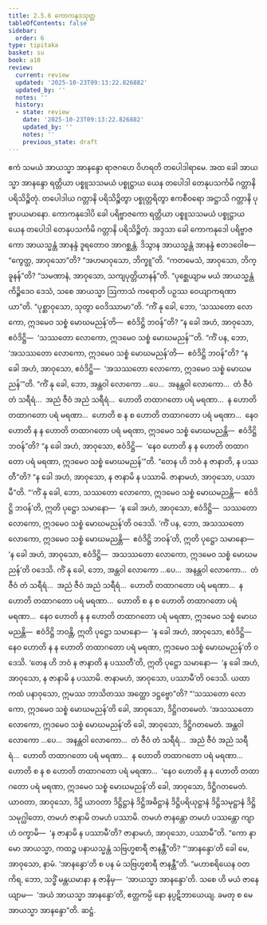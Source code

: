 ```yaml
---
title: 2.5.6 ကောကနုဒသုတ္တ
tableOfContents: false
sidebar:
  order: 6
type: tipitaka
basket: su
book: a10
review:
  current: review
  updated: '2025-10-23T09:13:22.826882'
  updated_by: ''
  notes: ''
  history:
  - state: review
    date: '2025-10-23T09:13:22.826882'
    updated_by: ''
    notes: ''
    previous_state: draft
---
```



<ReviewStatus review={frontmatter.review} showDetails={true} />

<HypothesisAnnotation frontmatter={frontmatter} />

<DynamicBreadcrumb />

<Division number="96" book="a10" e="ch" v="17" p="415">

<Paragraph number="848" book="a10">
ဧကံ သမယံ အာယသ္မာ အာနန္ဒော ရာဇဂဟေ ဝိဟရတိ တပေါဒါရာမေ. အထ ခေါ အာယသ္မာ အာနန္ဒော ရတ္တိယာ ပစ္စူသသမယံ ပစ္စုဋ္ဌာယ ယေန တပေါဒါ တေနုပသင်္ကမိ ဂတ္တာနိ ပရိသိဉ္စိတုံ. တပေါဒါယ ဂတ္တာနိ ပရိသိဉ္စိတွာ ပစ္စုတ္တရိတွာ ဧကစီဝရော အဋ္ဌာသိ ဂတ္တာနိ ပုဗ္ဗာပယမာနော. ကောကနုဒေါပိ ခေါ ပရိဗ္ဗာဇကော ရတ္တိယာ ပစ္စူသသမယံ ပစ္စုဋ္ဌာယ ယေန တပေါဒါ တေနုပသင်္ကမိ ဂတ္တာနိ ပရိသိဉ္စိတုံ.
</Paragraph>

<Paragraph number="849" book="a10">
အဒ္ဒသာ ခေါ ကောကနုဒေါ ပရိဗ္ဗာဇကော အာယသ္မန္တံ အာနန္ဒံ ဒူရတောဝ အာဂစ္ဆန္တံ. ဒိသွာန အာယသ္မန္တံ အာနန္ဒံ ဧတဒဝေါစ—  “ကွေတ္ထ, အာဝုသော”တိ? “အဟမာဝုသော, ဘိက္ခူ”တိ.
</Paragraph>

<Paragraph number="850" book="a10">
“ကတမေသံ, အာဝုသော, ဘိက္ခူနန်”တိ? “သမဏာနံ, အာဝုသော, သကျပုတ္တိယာနန်”တိ.
</Paragraph>

<Paragraph number="851" book="a10">
“ပုစ္ဆေယျာမ မယံ အာယသ္မန္တံ ကိဉ္စိဒေဝ ဒေသံ, သစေ အာယသ္မာ ဩကာသံ ကရောတိ ပဉှဿ ဝေယျာကရဏာယာ”တိ. “ပုစ္ဆာဝုသော, သုတွာ ဝေဒိဿာမာ”တိ.
</Paragraph>

<Paragraph number="852" book="a10">
“ကိံ နု ခေါ, ဘော, ‘သဿတော လောကော, ဣဒမေဝ သစ္စံ မောဃမညန်’တိ—  ဧဝံဒိဋ္ဌိ ဘဝန်”တိ? “န ခေါ အဟံ, အာဝုသော, ဧဝံဒိဋ္ဌိ—  ‘သဿတော လောကော, ဣဒမေဝ သစ္စံ မောဃမညန်’”တိ.
</Paragraph>

<Paragraph number="853" book="a10">
“ကိံ ပန, ဘော, ‘အသဿတော လောကော, ဣဒမေဝ သစ္စံ မောဃမညန်’တိ—  ဧဝံဒိဋ္ဌိ ဘဝန်”တိ? “န ခေါ အဟံ, အာဝုသော, ဧဝံဒိဋ္ဌိ—  ‘အသဿတော လောကော, ဣဒမေဝ သစ္စံ မောဃမညန်’”တိ.
</Paragraph>

<Paragraph number="854" book="a10">
“ကိံ နု ခေါ, ဘော, အန္တဝါ လောကော …ပေ…  အနန္တဝါ လောကော…  တံ ဇီဝံ တံ သရီရံ…  အညံ ဇီဝံ အညံ သရီရံ…  ဟောတိ တထာဂတော ပရံ မရဏာ…  န ဟောတိ တထာဂတော ပရံ မရဏာ…  ဟောတိ စ န စ ဟောတိ တထာဂတော ပရံ မရဏာ…  နေဝ ဟောတိ န န ဟောတိ တထာဂတော ပရံ မရဏာ, ဣဒမေဝ သစ္စံ မောဃမညန္တိ—  ဧဝံဒိဋ္ဌိ ဘဝန်”တိ? “န ခေါ အဟံ, အာဝုသော, ဧဝံဒိဋ္ဌိ—  ‘နေဝ ဟောတိ န န ဟောတိ တထာဂတော ပရံ မရဏာ, ဣဒမေဝ သစ္စံ မောဃမညန်’”တိ.
</Paragraph>

<Paragraph number="855" book="a10">
“တေန ဟိ ဘဝံ န ဇာနာတိ, န ပဿတီ”တိ? “န ခေါ အဟံ, အာဝုသော, န ဇာနာမိ န ပဿာမိ. ဇာနာမဟံ, အာဝုသော, ပဿာမီ”တိ.
</Paragraph>

<Paragraph number="856" book="a10">
“‘ကိံ နု ခေါ, ဘော, သဿတော လောကော, ဣဒမေဝ သစ္စံ မောဃမညန္တိ—  ဧဝံဒိဋ္ဌိ ဘဝန်’တိ, ဣတိ ပုဋ္ဌော သမာနော—  ‘န ခေါ အဟံ, အာဝုသော, ဧဝံဒိဋ္ဌိ—  သဿတော လောကော, ဣဒမေဝ သစ္စံ မောဃမညန်’တိ ဝဒေသိ.
</Paragraph>

<Paragraph number="857" book="a10">
‘ကိံ ပန, ဘော, အသဿတော လောကော, ဣဒမေဝ သစ္စံ မောဃမညန္တိ—  ဧဝံဒိဋ္ဌိ ဘဝန်’တိ, ဣတိ ပုဋ္ဌော သမာနော—  ‘န ခေါ အဟံ, အာဝုသော, ဧဝံဒိဋ္ဌိ—  အသဿတော လောကော, ဣဒမေဝ သစ္စံ မောဃမညန်’တိ ဝဒေသိ.
</Paragraph>

<Paragraph number="858" book="a10">
ကိံ နု ခေါ, ဘော, အန္တဝါ လောကော …ပေ…  အနန္တဝါ လောကော…  တံ ဇီဝံ တံ သရီရံ…  အညံ ဇီဝံ အညံ သရီရံ…  ဟောတိ တထာဂတော ပရံ မရဏာ…  န ဟောတိ တထာဂတော ပရံ မရဏာ…  ဟောတိ စ န စ ဟောတိ တထာဂတော ပရံ မရဏာ…  နေဝ ဟောတိ န န ဟောတိ တထာဂတော ပရံ မရဏာ, ဣဒမေဝ သစ္စံ မောဃမညန္တိ—  ဧဝံဒိဋ္ဌိ ဘဝန္တိ, ဣတိ ပုဋ္ဌော သမာနော—  ‘န ခေါ အဟံ, အာဝုသော, ဧဝံဒိဋ္ဌိ—  နေဝ ဟောတိ န န ဟောတိ တထာဂတော ပရံ မရဏာ, ဣဒမေဝ သစ္စံ မောဃမညန်’တိ ဝဒေသိ.
</Paragraph>

<Paragraph number="859" book="a10">
‘တေန ဟိ ဘဝံ န ဇာနာတိ န ပဿတီ’တိ, ဣတိ ပုဋ္ဌော သမာနော—  ‘န ခေါ အဟံ, အာဝုသော, န ဇာနာမိ န ပဿာမိ. ဇာနာမဟံ, အာဝုသော, ပဿာမီ’တိ ဝဒေသိ. ယထာ ကထံ ပနာဝုသော, ဣမဿ ဘာသိတဿ အတ္ထော ဒဋ္ဌဗ္ဗော”တိ?
</Paragraph>

<Paragraph number="860" book="a10">
“‘သဿတော လောကော, ဣဒမေဝ သစ္စံ မောဃမညန်’တိ ခေါ, အာဝုသော, ဒိဋ္ဌိဂတမေတံ. ‘အသဿတော လောကော, ဣဒမေဝ သစ္စံ မောဃမညန်’တိ ခေါ, အာဝုသော, ဒိဋ္ဌိဂတမေတံ. အန္တဝါ လောကော …ပေ…  အနန္တဝါ လောကော…  တံ ဇီဝံ တံ သရီရံ…  အညံ ဇီဝံ အညံ သရီရံ…  ဟောတိ တထာဂတော ပရံ မရဏာ…  န ဟောတိ တထာဂတော ပရံ မရဏာ…  ဟောတိ စ န စ ဟောတိ တထာဂတော ပရံ မရဏာ…  ‘နေဝ ဟောတိ န န ဟောတိ တထာဂတော ပရံ မရဏာ, ဣဒမေဝ သစ္စံ မောဃမညန်’တိ ခေါ, အာဝုသော, ဒိဋ္ဌိဂတမေတံ.
</Paragraph>

<Paragraph number="861" book="a10">
ယာဝတာ, အာဝုသော, ဒိဋ္ဌိ ယာဝတာ ဒိဋ္ဌိဋ္ဌာနံ ဒိဋ္ဌိအဓိဋ္ဌာနံ ဒိဋ္ဌိပရိယုဋ္ဌာနံ ဒိဋ္ဌိသမုဋ္ဌာနံ ဒိဋ္ဌိသမုဂ္ဃါတော, တမဟံ ဇာနာမိ တမဟံ ပဿာမိ. တမဟံ ဇာနန္တော တမဟံ ပဿန္တော ကျာဟံ ဝက္ခာမိ—  ‘န ဇာနာမိ န ပဿာမီ’တိ? ဇာနာမဟံ, အာဝုသော, ပဿာမီ”တိ.
</Paragraph>

<Paragraph number="862" book="a10">
“ကော နာမော အာယသ္မာ, ကထဉ္စ ပနာယသ္မန္တံ သဗြဟ္မစာရီ ဇာနန္တီ”တိ? “‘အာနန္ဒော’တိ ခေါ မေ, အာဝုသော, နာမံ. ‘အာနန္ဒော’တိ စ ပန မံ သဗြဟ္မစာရီ ဇာနန္တီ”တိ. “မဟာစရိယေန ဝတ ကိရ, ဘော, သဒ္ဓိံ မန္တယမာနာ န ဇာနိမှ—  ‘အာယသ္မာ အာနန္ဒော’တိ. သစေ ဟိ မယံ ဇာနေယျာမ—  ‘အယံ အာယသ္မာ အာနန္ဒော’တိ, ဧတ္တကမ္ပိ နော နပ္ပဋိဘာယေယျ. ခမတု စ မေ အာယသ္မာ အာနန္ဒော”တိ.

</Paragraph>
</Division>

<Paragraph number="863" type="center" book="a10">
ဆဋ္ဌံ.
</Paragraph>